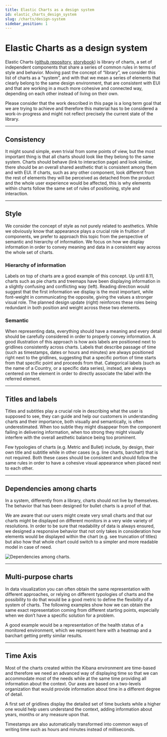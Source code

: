 ```yaml
---
title: Elastic Charts as a design system
id: elastic_charts_design_system
slug: /charts/design-system
sidebar_position: 1
---
```



<VersionBadge />

# Elastic Charts as a design system

Elastic Charts ([github repository](https://github.com/elastic/elastic-charts), [storybook](https://elastic.github.io/elastic-charts/?path=/story/annotations-lines--x-continuous-domain&globals=theme:light)) is library of charts, a set of independent components that share a series of common rules in terms of style and behavior.
Moving past the concept of “library”, we consider this list of charts as a “system”, and with that we mean a series of elements that clearly belong to the same design environment, that are consistent with EUI and that are working in a much more cohesive and connected way, depending on each other instead of living on their own.

Please consider that the work described in this page is a long term goal that we are trying to achieve and therefore this material has to be considered a work-in-progress and might not reflect precisely the current state of the library.

---

## Consistency

It might sound simple, even trivial from some points of view, but the most important thing is that all charts should look like they belong to the same system. Charts should behave (link to interaction page) and look similar, there should be an overall shared aesthetic that is consistent among them and with EUI.
If charts, such as any other component, look different from the rest of elements they will be perceived as detached from the product and the whole user experience would be affected, this is why elements within charts follow the same set of rules of positioning, style and interaction.

<FigmaEmbed url="https://www.figma.com/file/aOhpp2CK5tZTGxerdklavR/Elastic-Charts-as-a-Design-System-%5B220%5D?type=design&node-id=1713-24059&mode=design&t=k01qLYeiGwXgx47y-4"
    title="Library consistency."
/>

---

## Style

We consider the concept of style as not purely related to aesthetics. While we obviously know that appearance plays a crucial role in fruition of components, we prefer to approach this topic from the perspective of semantic and hierarchy of information. We focus on how we display information in order to convey meaning and data in a consistent way across the whole set of charts.

### Hierarchy of information

Labels on top of charts are a good example of this concept. Up until 8.11, charts such as pie charts and treemaps have been displaying information in a slightly confusing and conflicting way (left). Reading direction would suggest that the first information we display is the most important, while font-weight in communicating the opposite, giving the values a stronger visual role. The planned design update (right) reinforces these roles being redundant in both position and weight across these two elements.

<FigmaEmbed url="https://www.figma.com/file/aOhpp2CK5tZTGxerdklavR/Elastic-Charts-as-a-Design-System-%5B220%5D?type=design&node-id=2301-2073&mode=design&t=k01qLYeiGwXgx47y-4"
    title="Hierarchy of information."
/>

### Semantic

When representing data, everything should have a meaning and every detail should be carefully considered in order to properly convey information. A good illustration of this approach is how axis labels are positioned next to gridlines consistently across charts.
Labels that describe passage of time (such as timestamps, dates or hours and minutes) are always positioned right next to the gridlines, suggesting that a specific portion of time starts from that specific point and proceeds from that.
Categorical labels (such as the name of a Country, or a specific data series), instead, are always centered on the element in order to directly associate the label with the referred element.

<FigmaEmbed url="https://www.figma.com/file/aOhpp2CK5tZTGxerdklavR/Elastic-Charts-as-a-Design-System-%5B220%5D?type=design&node-id=1732-43337&mode=design&t=k01qLYeiGwXgx47y-4"
    title="Charts semantics."
/>

---

## Titles and labels

Titles and subtitles play a crucial role in describing what the user is supposed to see, they can guide and help our customers in understanding charts and their importance, both visually and semantically, is often underestimated. When too subtle they might disappear from the component failing in delivering information, when too strong they might visually interfere with the overall aesthetic balance being too prominent.

Few typologies of charts (e.g. Metric and Bullet) include, by design, their own title and subtitle while in other cases (e.g. line charts, barchart) that is not required. Both these cases should be consistent and should follow the same rules in order to have a cohesive visual appearance when placed next to each other.

<FigmaEmbed url="https://www.figma.com/file/aOhpp2CK5tZTGxerdklavR/Elastic-Charts-as-a-Design-System-%5B220%5D?type=design&node-id=1732-45544&mode=design&t=k01qLYeiGwXgx47y-4"
    title="titles and labels."
/>

---

## Dependencies among charts

In a system, differently from a library, charts should not live by themselves. The behavior that has been designed for bullet charts is a proof of that.

We are aware that our users might create very small charts and that our charts might be displayed on different monitors in a very wide variety of resolutions. In order to be sure that readability of data is always ensured, we designed a responsive behavior that not only takes in consideration how elements would be displayed within the chart (e.g. see truncation of titles) but also how that whole chart could switch to a simpler and more readable model in case of need.

![Dependencies among charts.](./dependencies_among_charts.gif "Dependencies among charts.")

---

## Multi-purpose charts

In data visualization you can often obtain the same representation with different approaches, or relying on different typologies of charts and the possibility to do that would be a good metric to define the flexibility of a system of charts. The following examples show how we can obtain the same exact representation coming from different starting points, especially when we don’t have a specific solution for a problem.

A good example would be a representation of the health status of a monitored environment, which we represent here with a heatmap and a barchart getting pretty similar results.

<FigmaEmbed url="https://www.figma.com/file/aOhpp2CK5tZTGxerdklavR/Elastic-Charts-as-a-Design-System-%5B220%5D?type=design&node-id=1701-19998&mode=design&t=k01qLYeiGwXgx47y-4"
    title="Multi-purpose charts."
/>

---

## Time Axis

Most of the charts created within the Kibana environment are time-based and therefore we need an advanced way of displaying time so that we can accommodate most of the needs while at the same time providing all information about the context. Our axes are based on a two-levels organization that would provide information about time in a different degree of detail.

A first set of gridlines display the detailed set of time buckets while a higher one would help users understand the context, adding information about years, months or any measure upon that.

Timestamps are also automatically transformed into common ways of writing time such as hours and minutes instead of milliseconds.

<FigmaEmbed url="https://www.figma.com/file/aOhpp2CK5tZTGxerdklavR/Elastic-Charts-as-a-Design-System-%5B220%5D?type=design&node-id=1732-43797&mode=design&t=k01qLYeiGwXgx47y-4"
    title="Time axis."
/>
